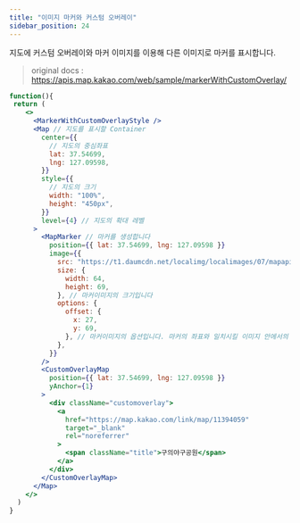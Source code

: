 ```yaml
---
title: "이미지 마커와 커스텀 오버레이"
sidebar_position: 24
---
```


지도에 커스텀 오버레이와 마커 이미지를 이용해 다른 이미지로 마커를 표시합니다.

> original docs : https://apis.map.kakao.com/web/sample/markerWithCustomOverlay/

```jsx live
function(){
 return (
    <>
      <MarkerWithCustomOverlayStyle />
      <Map // 지도를 표시할 Container
        center={{
          // 지도의 중심좌표
          lat: 37.54699,
          lng: 127.09598,
        }}
        style={{
          // 지도의 크기
          width: "100%",
          height: "450px",
        }}
        level={4} // 지도의 확대 레벨
      >
        <MapMarker // 마커를 생성합니다
          position={{ lat: 37.54699, lng: 127.09598 }}
          image={{
            src: "https://t1.daumcdn.net/localimg/localimages/07/mapapidoc/marker_red.png", // 마커이미지의 주소입니다
            size: {
              width: 64,
              height: 69,
            }, // 마커이미지의 크기입니다
            options: {
              offset: {
                x: 27,
                y: 69,
              }, // 마커이미지의 옵션입니다. 마커의 좌표와 일치시킬 이미지 안에서의 좌표를 설정합니다.
            },
          }}
        />
        <CustomOverlayMap
          position={{ lat: 37.54699, lng: 127.09598 }}
          yAnchor={1}
        >
          <div className="customoverlay">
            <a
              href="https://map.kakao.com/link/map/11394059"
              target="_blank"
              rel="noreferrer"
            >
              <span className="title">구의야구공원</span>
            </a>
          </div>
        </CustomOverlayMap>
      </Map>
    </>
  )
}
```
